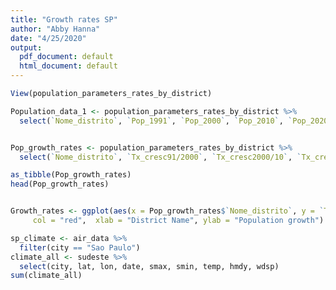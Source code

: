 ```yaml
---
title: "Growth rates SP"
author: "Abby Hanna"
date: "4/25/2020"
output:
  pdf_document: default
  html_document: default
---
```





```r

View(population_parameters_rates_by_district)

Population_data_1 <- population_parameters_rates_by_district %>%
  select(`Nome_distrito`, `Pop_1991`, `Pop_2000`, `Pop_2010`, `Pop_2020`, `Pop/ha_1991`, `Pop/ha_2000`, `Pop/ha_2010`) 


Pop_growth_rates <- population_parameters_rates_by_district %>%
  select(`Nome_distrito`, `Tx_cresc91/2000`, `Tx_cresc2000/10`, `Tx_cresc2010/20`)


```


```r

as_tibble(Pop_growth_rates)
head(Pop_growth_rates)


Growth_rates <- ggplot(aes(x = Pop_growth_rates$`Nome_distrito`, y = `Tx_cresc91/2000`, y2 = `Tx_cresc2000/10`, y3 = `Tx_cresc2010/20`), type = "S", pch = 19, 
     col = "red",  xlab = "District Name", ylab = "Population growth")
```




```r
sp_climate <- air_data %>%
  filter(city == "Sao Paulo")
climate_all <- sudeste %>%
  select(city, lat, lon, date, smax, smin, temp, hmdy, wdsp)
sum(climate_all)
```



